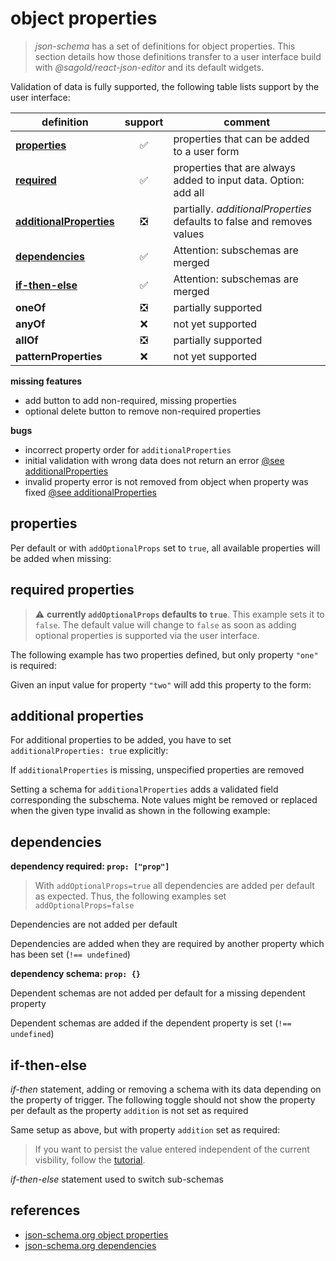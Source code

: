 
<Meta title="ObjectProperties" />

# object properties

> _json-schema_ has a set of definitions for object properties. This section details how those definitions transfer to a user interface build with _@sagold/react-json-editor_ and its default widgets.

Validation of data is fully supported, the following table lists support by the user interface:

| definition                                         | support | comment                                                                |
| -------------------------------------------------- | :-----: | ---------------------------------------------------------------------- |
| [**properties**](#properties)                      |   ✅    | properties that can be added to a user form                            |
| [**required**](#required-properties)               |   ✅    | properties that are always added to input data. Option: add all        |
| [**additionalProperties**](#additional-properties) |   ❎    | partially. _additionalProperties_ defaults to false and removes values |
| [**dependencies**](#dependencies)                  |   ✅    | Attention: subschemas are merged                                       |
| [**if-then-else**](#if-then-else)                  |   ✅    | Attention: subschemas are merged                                       |
| **oneOf**                                          |   ❎    | partially supported                                                    |
| **anyOf**                                          |   ❌    | not yet supported                                                      |
| **allOf**                                          |   ❎    | partially supported                                                    |
| **patternProperties**                              |   ❌    | not yet supported                                                      |

**missing features**

- add button to add non-required, missing properties
- optional delete button to remove non-required properties

**bugs**

- incorrect property order for `additionalProperties`
- initial validation with wrong data does not return an error [@see additionalProperties](#additional-properties)
- invalid property error is not removed from object when property was fixed [@see additionalProperties](#additional-properties)

## properties

Per default or with `addOptionalProps` set to `true`, all available properties will be added when missing:

<Canvas>
  <JsonForm
    addOptionalProps={true}
    schema={{
      type: 'object',
      properties: {
        one: { title: 'Property One', type: 'string' },
        two: { title: 'Property Two', type: 'string' }
      },
      options: { title: false }
    }}
  />
</Canvas>

## required properties

> ⚠️ **currently `addOptionalProps` defaults to `true`**. This example sets it to `false`. The default value will change to `false` as soon as adding optional properties is supported via the user interface.

The following example has two properties defined, but only property `"one"` is required:

<Canvas>
  <JsonForm
    addOptionalProps={false}
    schema={{
      type: 'object',
      required: ['one'],
      properties: {
        one: { title: 'Property One (required)', type: 'string' },
        two: { title: 'Property Two', type: 'string' }
      },
      options: { title: false }
    }}
  />
</Canvas>

Given an input value for property `"two"` will add this property to the form:

<Canvas>
  <JsonForm
    addOptionalProps={false}
    data={{ two: 'set on input data' }}
    schema={{
      type: 'object',
      required: ['one'],
      properties: {
        one: { title: 'Property One (required)', type: 'string' },
        two: { title: 'Property Two', type: 'string' }
      },
      options: { title: false }
    }}
  />
</Canvas>

## additional properties

For additional properties to be added, you have to set `additionalProperties: true` explicitly:

<Canvas>
  <JsonForm
    addOptionalProps={false}
    data={{ two: 'additional property' }}
    onChange={console.log}
    schema={{
      type: 'object',
      required: ['one'],
      properties: {
        one: { title: 'Property One (required)', type: 'string' }
      },
      additionalProperties: true,
      options: { title: false }
    }}
  />
</Canvas>

If `additionalProperties` is missing, unspecified properties are removed

<Canvas>
  <JsonForm
    addOptionalProps={false}
    data={{ two: 'additional property' }}
    onChange={console.log}
    schema={{
      type: 'object',
      required: ['one'],
      properties: {
        one: { title: 'Property One (required)', type: 'string' }
      },
      options: { title: false }
    }}
  />
</Canvas>

Setting a schema for `additionalProperties` adds a validated field corresponding the subschema. Note values might be removed or replaced when the given type invalid as shown in the following example:

<Canvas>
  <JsonForm
    validate={true}
    addOptionalProps={false}
    data={{ two: 'additional property' }}
    onChange={console.log}
    schema={{
      type: 'object',
      required: ['one'],
      properties: {
        one: { title: 'Property One (required)', type: 'string' }
      },
      additionalProperties: { type: 'number' },
      options: { title: false }
    }}
  />
</Canvas>

## dependencies

**dependency required: `prop: ["prop"]`**

> With `addOptionalProps=true` all dependencies are added per default as expected. Thus, the following examples set `addOptionalProps=false`

Dependencies are not added per default

<Canvas>
  <JsonForm
    data={{}}
    addOptionalProps={false}
    schema={{
      type: 'object',
      properties: {
        one: { title: 'Property One', type: 'string' },
        two: { title: 'dependency', type: 'string' }
      },
      dependencies: {
        one: ['two']
      },
      options: { title: false }
    }}
  />
</Canvas>

Dependencies are added when they are required by another property which has been set (`!== undefined`)

<Canvas>
  <JsonForm
    data={{ one: 'input value' }}
    addOptionalProps={false}
    schema={{
      type: 'object',
      required: ['one'],
      properties: {
        one: { title: 'Property One', type: 'string' },
        two: { title: 'dependency', type: 'string' }
      },
      dependencies: {
        one: ['two']
      },
      options: { title: false }
    }}
  />
</Canvas>

**dependency schema: `prop: {}`**

Dependent schemas are not added per default for a missing dependent property

<Canvas>
  <JsonForm
    addOptionalProps={false}
    schema={{
      type: 'object',
      properties: {
        one: { title: 'Property One', type: 'string' }
      },
      dependencies: {
        one: {
          required: ['two'],
          properties: {
            two: { title: 'dependency', type: 'string' }
          }
        }
      },
      options: { title: false }
    }}
  />
</Canvas>

Dependent schemas are added if the dependent property is set (`!== undefined`)

<Canvas>
  <JsonForm
    addOptionalProps={false}
    schema={{
      type: 'object',
      required: ['one'],
      properties: {
        one: { title: 'Property One', type: 'string' }
      },
      dependencies: {
        one: {
          required: ['two'],
          properties: {
            two: { title: 'dependency', type: 'string' }
          }
        }
      },
      options: { title: false }
    }}
  />
</Canvas>

## if-then-else

_if-then_ statement, adding or removing a schema with its data depending on the property of trigger. The following toggle should not show the property per default as the property `addition` is not set as required

<Canvas>
  <JsonForm
    addOptionalProps={false}
    schema={{
      type: 'object',
      required: ['trigger'],
      properties: {
        trigger: { title: 'Trigger', type: 'boolean', default: false }
      },
      if: {
        required: ['trigger'],
        properties: {
          trigger: { const: true }
        }
      },
      then: {
        properties: {
          addition: { type: 'string' }
        }
      },
      options: { title: false }
    }}
  />
</Canvas>

Same setup as above, but with property `addition` set as required:

<Canvas>
  <JsonForm
    addOptionalProps={false}
    schema={{
      type: 'object',
      required: ['trigger'],
      properties: {
        trigger: { title: 'Trigger', type: 'boolean', default: false }
      },
      if: {
        required: ['trigger'],
        properties: {
          trigger: { const: true }
        }
      },
      then: {
        required: ['addition'],
        properties: {
          addition: { type: 'string' }
        }
      },
      options: { title: false }
    }}
  />
</Canvas>

> If you want to persist the value entered independent of the current visbility, follow the [tutorial](?path=/story/examples-jsonschemasupport--all-of-with-conditions).

_if-then-else_ statement used to switch sub-schemas

<Canvas>
  <JsonForm
    addOptionalProps={false}
    schema={{
      type: 'object',
      required: ['switch'],
      properties: {
        switch: { title: 'Switch', type: 'boolean', default: false }
      },
      if: {
        required: ['switch'],
        properties: {
          switch: { const: false }
        }
      },
      then: {
        required: ['then', 'number'],
        properties: {
          then: { title: 'Then statement', type: 'string' },
          number: { title: 'Value in Then', type: 'string', minimum: 4 }
        }
      },
      else: {
        required: ['else', 'number'],
        properties: {
          else: { title: 'Else statement', type: 'boolean' },
          number: { title: 'Value in Else', type: 'string', maximum: 4 }
        }
      },
      options: { title: false }
    }}
  />
</Canvas>

## references

- [json-schema.org object properties](https://json-schema.org/understanding-json-schema/reference/object.html)
- [json-schema.org dependencies](https://json-schema.org/understanding-json-schema/reference/conditionals.html)
